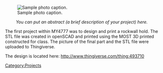 <!-- Comments that appear only in the edit view are formatted like this. -->
<!-- These comments are offered as an aid as you get started. Remove as you wish. -->
<!-- next line is the code for inserting an image; delete if you don't have an image yet -->
[[File:Imageneeded.png|thumb|right|Sample photo caption.]]

<center>''You can put an abstract (a brief description of your project) here. ''</center>

The first project within MY4777 was to design and print a rockwall hold. The STL file was created in openSCAD and printed using the MOST 3D printed constructed for class. The picture of the final part and the STL file were uploaded to Thingiverse. 

The design is located here:
http://www.thingiverse.com/thing:493710
 

<!-- Don't change the next line unless you intend to change the categorization -->
<!-- Do add additional, appropriate categories.  See http://www.appropedia.org/Appropedia:CategoryTree for ideas. -->
[[Category:Projects]]
